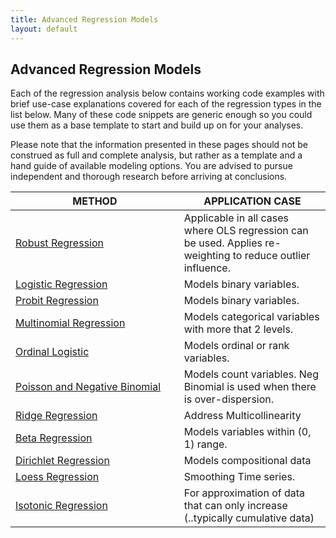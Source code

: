 ```yaml
---
title: Advanced Regression Models
layout: default
---
```

## Advanced Regression Models

Each of the regression analysis below contains working code examples with brief use-case explanations covered for each of the regression types in the list below. Many of these code snippets are generic enough so you could use them as a base template to start and build up on for your analyses.

Please note that the information presented in these pages should not be construed as full and complete analysis, but rather as a template and a hand guide of available modeling options. You are advised to pursue independent and thorough research before arriving at conclusions.

METHOD	                                            | APPLICATION CASE
--------------------------------------------------- | --------------------------------------------
<a href="Robust-Regression-With-R.html">Robust Regression</a>	                                | Applicable in all cases where OLS regression can be used. Applies re-weighting to reduce outlier influence.
<a href="Logistic-Regression-With-R.html">Logistic Regression</a>	                                | Models binary variables.
<a href="Probit-Regression-With-R.html">Probit Regression</a>							| Models binary variables.
<a href="Multinomial-Regression-With-R.html">Multinomial Regression</a>						| Models categorical variables with more that 2 levels.
<a href="Ordinal-Logistic-Regression-With-R.html">Ordinal Logistic</a>				| Models ordinal or rank variables.
<a href="Poisson-and-Negative-Binomial-Regression-With-R.html">Poisson and Negative Binomial</a>	| Models count variables. Neg Binomial is used when there is over-dispersion.
<a href="Ridge-Regression-With-R.html">Ridge Regression</a>									| Address Multicollinearity
<a href="Beta-Regression-With-R.html">Beta Regression</a>										| Models variables within (0, 1) range.
<a href="Dirichlet-Regression-With-R.html">Dirichlet Regression</a>								| Models compositional data
<a href="Loess-Regression-With-R.html">Loess Regression</a>									| Smoothing Time series.
<a href="Isotonic-Regression-With-R.html">Isotonic Regression</a>									| For approximation of data that can only increase (..typically cumulative data)
